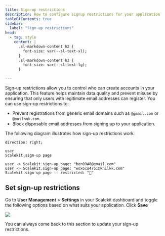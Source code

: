 ```yaml
---
title: Sign-up restrictions
description: How to configure signup restrictions for your application
tableOfContents: true
sidebar:
  label: "Sign-up restrictions"
head:
  - tag: style
    content: |
      .sl-markdown-content h2 {
        font-size: var(--sl-text-xl);
      }
      .sl-markdown-content h3 {
        font-size: var(--sl-text-lg);
      }

---
```



Sign-up restrictions allow you to control who can create accounts in your application. This feature helps maintain data quality and prevent misuse by ensuring that only users with legitimate email addresses can register. You can use sign-up restrictions to:

- Prevent registrations from generic email domains such as `@gmail.com` or `@outlook.com`.
- Block disposable email addresses from signing up to your application.

The following diagram illustrates how sign-up restrictions work:

```d2
direction: right;

user
Scalekit.sign-up page

user -> Scalekit.sign-up page: "ben0948@gmail.com"
user -> Scalekit.sign-up page: "woxoco4761@knilkk.com"
Scalekit.sign-up page -- restricted: "🚫"
```

## Set sign-up restrictions

Go to **User Management** > **Settings** in your Scalekit dashboard and toggle the following options based on what suits your application. Click **Save**

![](@/assets/docs/signup-restrictions/ui.png)

You can always come back to this section to update your sign-up restrictions.